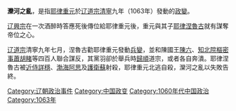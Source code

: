 '''灤河之亂'''，是指[[耶律重元|耶律重元]]於[[辽道宗|辽道宗]][[清寧|清寧]]九年（1063年）發動的[[政變|政變]]。

[[辽興宗|辽興宗]]在一次酒醉時答應死後傳位給耶律重元後，重元與其子[[耶律涅魯古|耶律涅魯古]]就有謀奪帝位之心。

[[辽道宗|辽道宗]]清寧九年七月，涅魯古勸耶律重元發動[[兵變|兵變]]，並和陳國王[[陳六|陳六]]、[[知北院|知北院]][[樞密事|樞密事]][[蕭胡睹|蕭胡睹]]等四百人聯合謀反，其黨羽卻於舉兵時[[歸順|歸順]]道宗，或者各自奔潰。耶律涅魯古被[[近侍|近侍]][[詳穩|詳穩]]、[[渤海阿思|渤海阿思]]及[[護衛|護衛]][[蘇|蘇]]射殺，耶律重元北逃自殺，灤河之亂以失敗告終。

{{遼金夏歷史事件}}
{{中國歷史小作品}}

[[Category:辽朝政治事件|Category:辽朝政治事件]]
[[Category:中国政变|Category:中国政变]]
[[Category:1060年代中国政治|Category:1060年代中国政治]]
[[Category:1063年|Category:1063年]]